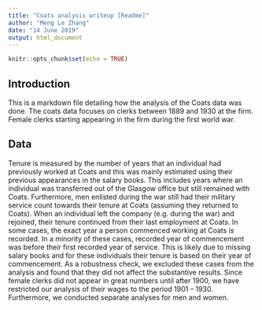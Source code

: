 ```yaml
---
title: "Coats analysis writeup [Readme]"
author: "Meng Le Zhang"
date: "14 June 2019"
output: html_document
---
```


```r
knitr::opts_chunk$set(echo = TRUE)
```

## Introduction

This is a markdown file detailing how the analysis of the Coats data was done. The
coats data focuses on clerks between 1889 and 1930 at the firm. Female clerks
starting appearing in the firm during the first world war. 

##  Data
Tenure is measured by the number of years that an individual had previously worked at Coats and this was mainly estimated using their previous appearances in the salary books. This includes years where an individual was transferred out of the Glasgow office but still remained with Coats. Furthermore, men enlisted during the war still had their military service count towards their tenure at Coats (assuming they returned to Coats). 
When an individual left the company (e.g. during the war) and rejoined, their tenure continued from their last employment at Coats.   In some cases, the exact year a person commenced working at Coats is recorded. In a minority of these cases, recorded year of commencement was before their first recorded year of service. This is likely due to missing salary books and for these individuals their tenure is based on their year of commencement. As a robustness check, we excluded these cases from the analysis and found that they did not affect the substantive results. Since female clerks did not appear in great numbers until after 1900, we have restricted our analysis of their wages to the period 1901 – 1930. Furthermore, we conducted separate analyses for men and women.


